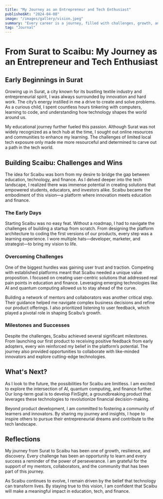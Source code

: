 ```yaml
---
title: "My Journey as an Entrepreneur and Tech Enthusiast"
publishedAt: "2024-04-08"
image: "/images/gallery/vision.jpeg"
summary: "Every career is a journey, filled with challenges, growth, and those significant moments that mark a shift in our path."
tag: "Journal"
---
```

# From Surat to Scaibu: My Journey as an Entrepreneur and Tech Enthusiast

## Early Beginnings in Surat

Growing up in Surat, a city known for its bustling textile industry and entrepreneurial spirit, I was always surrounded by innovation and hard work. The city’s energy instilled in me a drive to create and solve problems. As a curious child, I spent countless hours tinkering with computers, learning to code, and understanding how technology shapes the world around us.

My educational journey further fueled this passion. Although Surat was not widely recognized as a tech hub at the time, I sought out online resources and communities to enhance my learning. The challenges of limited local tech exposure only made me more resourceful and determined to carve out a path in the tech world.

## Building Scaibu: Challenges and Wins

The idea for Scaibu was born from my desire to bridge the gap between education, technology, and finance. As I delved deeper into the tech landscape, I realized there was immense potential in creating solutions that empowered students, educators, and investors alike. Scaibu became the embodiment of this vision—a platform where innovation meets education and finance.

### The Early Days

Starting Scaibu was no easy feat. Without a roadmap, I had to navigate the challenges of building a startup from scratch. From designing the platform architecture to coding the first versions of our products, every step was a learning experience. I wore multiple hats—developer, marketer, and strategist—to bring my vision to life.

### Overcoming Challenges

One of the biggest hurdles was gaining user trust and traction. Competing with established platforms meant that Scaibu needed a unique value proposition. I focused on creating user-centric solutions that addressed real pain points in education and finance. Leveraging emerging technologies like AI and quantum computing allowed us to stay ahead of the curve.

Building a network of mentors and collaborators was another critical step. Their guidance helped me navigate complex business decisions and refine our product offerings. I also prioritized listening to user feedback, which played a pivotal role in shaping Scaibu’s growth.

### Milestones and Successes

Despite the challenges, Scaibu achieved several significant milestones. From launching our first product to receiving positive feedback from early adopters, every win reinforced my belief in the platform’s potential. The journey also provided opportunities to collaborate with like-minded innovators and explore cutting-edge technologies.

## What's Next?

As I look to the future, the possibilities for Scaibu are limitless. I am excited to explore the intersection of AI, quantum computing, and finance further. Our long-term goal is to develop FinSight, a groundbreaking product that leverages these technologies to revolutionize financial decision-making.

Beyond product development, I am committed to fostering a community of learners and innovators. By sharing my journey and insights, I hope to inspire others to pursue their entrepreneurial dreams and contribute to the tech landscape.

## Reflections

My journey from Surat to Scaibu has been one of growth, resilience, and discovery. Every challenge has been an opportunity to learn and every success a reminder of the power of perseverance. I am grateful for the support of my mentors, collaborators, and the community that has been part of this journey.

As Scaibu continues to evolve, I remain driven by the belief that technology can transform lives. By staying true to this vision, I am confident that Scaibu will make a meaningful impact in education, tech, and finance.

